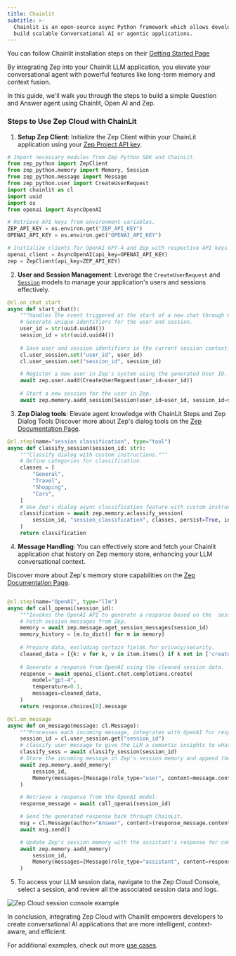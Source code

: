 ```yaml
---
title: Chainlit
subtitle: >-
  Chainlit is an open-source async Python framework which allows developers to
  build scalable Conversational AI or agentic applications.
---
```



<Note>
    You can follow Chainlit installation steps on their
    <a href="https://docs.chainlit.io/get-started/installation">Getting Started Page</a>
</Note>

By integrating Zep into your Chainlit LLM application, you elevate your conversational agent with powerful features like long-term memory and context fusion.

In this guide, we'll walk you through the steps to build a simple Question and Answer agent using Chainlit, Open AI and Zep.


### Steps to Use Zep Cloud with ChainLit

1. **Setup Zep Client**: Initialize the Zep Client within your ChainLit application using your [Zep Project API key](https://help.getzep.com/projects).

```python
# Import necessary modules from Zep Python SDK and ChainLit.
from zep_python import ZepClient
from zep_python.memory import Memory, Session
from zep_python.message import Message
from zep_python.user import CreateUserRequest
import chainlit as cl
import uuid
import os
from openai import AsyncOpenAI

# Retrieve API keys from environment variables.
ZEP_API_KEY = os.environ.get("ZEP_API_KEY")
OPENAI_API_KEY = os.environ.get("OPENAI_API_KEY")

# Initialize clients for OpenAI GPT-4 and Zep with respective API keys.
openai_client = AsyncOpenAI(api_key=OPENAI_API_KEY)
zep = ZepClient(api_key=ZEP_API_KEY)
```

2. **User and Session Management**: Leverage the `CreateUserRequest` and [`Session`](https://help.getzep.com/chat-history-memory/sessions) models to manage your application's users and sessions effectively.

```python
@cl.on_chat_start
async def start_chat():
    """Handles the event triggered at the start of a new chat through ChainLit."""
    # Generate unique identifiers for the user and session.
    user_id = str(uuid.uuid4())
    session_id = str(uuid.uuid4())
    
    # Save user and session identifiers in the current session context.
    cl.user_session.set("user_id", user_id)
    cl.user_session.set("session_id", session_id)

    # Register a new user in Zep's system using the generated User ID.
    await zep.user.aadd(CreateUserRequest(user_id=user_id))
    
    # Start a new session for the user in Zep.
    await zep.memory.aadd_session(Session(user_id=user_id, session_id=session_id))
```


3. **Zep Dialog tools**: Elevate agent knowledge with ChainLit Steps and Zep Dialog Tools
<Info>Discover more about Zep's dialog tools on the <a href="https://help.getzep.com/dialog-classification"> Zep Documentation Page</a>.</Info>


```python
@cl.step(name="session classification", type="tool")
async def classify_session(session_id: str):
    """Classify dialog with custom instructions."""
    # Define categories for classification.
    classes = [
        "General",
        "Travel",
        "Shopping",
        "Cars",
    ]
    # Use Zep's dialog async classification feature with custom instruction for session classification.
    classification = await zep.memory.aclassify_session(
        session_id, "session_classification", classes, persist=True, instruction="you are a helpful assistance, give a conversation classify 0 for General topics, 1 for Travel-related discussions, 2 for Shopping conversations, and 3 for talks about Cars. For example, a chat about visiting Paris for landmarks and cuisine should be classified as 1."
    )
    return classification
```



4. **Message Handling**: You can effectively store and fetch your Chainlit application chat history on Zep memory store, enhancing your LLM conversational context.

<Info>Discover more about Zep's memory store capabilities on the <a href="https://help.getzep.com/chat-history-memory/memories"> Zep Documentation Page</a>.</Info>


```python

@cl.step(name="OpenAI", type="llm")
async def call_openai(session_id):
    """Invokes the OpenAI API to generate a response based on the  session message history."""
    # Fetch session messages from Zep.
    memory = await zep.message.aget_session_messages(session_id)
    memory_history = [m.to_dict() for m in memory]
    
    # Prepare data, excluding certain fields for privacy/security.
    cleaned_data = [{k: v for k, v in item.items() if k not in ['created_at', 'role_type', 'token_count', 'uuid']} for item in memory_history]
    
    # Generate a response from OpenAI using the cleaned session data.
    response = await openai_client.chat.completions.create(
        model="gpt-4",
        temperature=0.1,
        messages=cleaned_data,
    )
    return response.choices[0].message

@cl.on_message
async def on_message(message: cl.Message):
    """Processes each incoming message, integrates with OpenAI for response, and updates Zep memory."""
    session_id = cl.user_session.get("session_id")
    # classify user message to give the LLM a semantic insights to what the user request is about
    classify_sess = await classify_session(session_id)
    # Store the incoming message in Zep's session memory and append the classified dialog.
    await zep.memory.aadd_memory(
        session_id,
        Memory(messages=[Message(role_type="user", content=message.content + "\n" + "conversation_topic: " + classify_sess.class_, role="user")]),
    )

    # Retrieve a response from the OpenAI model.
    response_message = await call_openai(session_id)

    # Send the generated response back through ChainLit.
    msg = cl.Message(author="Answer", content=(response_message.content))
    await msg.send()

    # Update Zep's session memory with the assistant's response for continuity.
    await zep.memory.aadd_memory(
        session_id,
        Memory(messages=[Message(role_type="assistant", content=response_message.content, role="assistant")]),
    )

```
5. To access your LLM session data, navigate to the Zep Cloud Console, select a session, and review all the associated session data and logs.

<img
    alt="Zep Cloud session console example"
    src="../images/session-chainlit-ecosystem.png"
/>


In conclusion, integrating Zep Cloud with Chainlit empowers developers to create conversational AI applications that are more intelligent, context-aware, and efficient.

For additional examples, check out more [use cases](https://github.com/getzep/zep-python/tree/main/examples).
